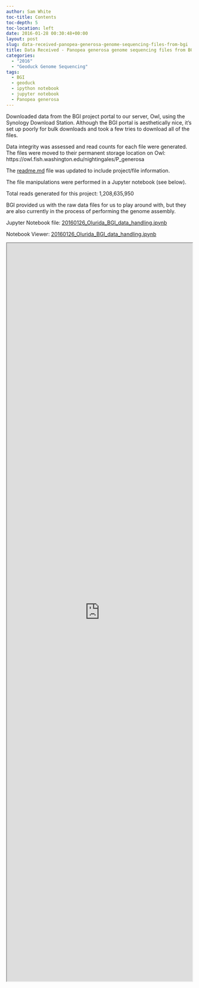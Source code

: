 ```yaml
---
author: Sam White
toc-title: Contents
toc-depth: 5
toc-location: left
date: 2016-01-28 00:30:48+00:00
layout: post
slug: data-received-panopea-generosa-genome-sequencing-files-from-bgi
title: Data Received - Panopea generosa genome sequencing files from BGI
categories:
  - "2016"
  - "Geoduck Genome Sequencing"
tags:
  - BGI
  - geoduck
  - ipython notebook
  - jupyter notebook
  - Panopea generosa
---
```


Downloaded data from the BGI project portal to our server, Owl, using the Synology Download Station. Although the BGI portal is aesthetically nice, it's set up poorly for bulk downloads and took a few tries to download all of the files.

Data integrity was assessed and read counts for each file were generated. The files were moved to their permanent storage location on Owl: https://owl.fish.washington.edu/nightingales/P_generosa

The [readme.md](https://owl.fish.washington.edu/nightingales/P_generosa/readme.md) file was updated to include project/file information.

The file manipulations were performed in a Jupyter notebook (see below).



Total reads generated for this project: 1,208,635,950

BGI provided us with the raw data files for us to play around with, but they are also currently in the process of performing the genome assembly.



Jupyter Notebook file: [20160126_Olurida_BGI_data_handling.ipynb](https://eagle.fish.washington.edu/Arabidopsis/iPythonNotebooks/20160126_Pgenerosa_BGI_data_handling.ipynb)

Notebook Viewer: [20160126_Olurida_BGI_data_handling.ipynb](https://nbviewer.jupyter.org/url/eagle.fish.washington.edu/Arabidopsis/iPythonNotebooks/20160126_Pgenerosa_BGI_data_handling.ipynb)

<iframe src="https://nbviewer.jupyter.org/url/eagle.fish.washington.edu/Arabidopsis/iPythonNotebooks/20160126_Pgenerosa_BGI_data_handling.ipynb" width="100%" height="2000" scrolling="yes"></iframe>
